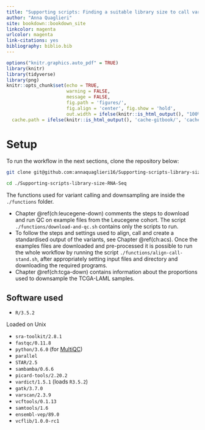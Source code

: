 ```yaml
---
title: "Supporting scripts: Finding a suitable library size to call variants in RNA-Seq"
author: "Anna Quaglieri"
site: bookdown::bookdown_site
linkcolor: magenta
urlcolor: magenta
link-citations: yes
bibliography: biblio.bib
---
```


```r
options("knitr.graphics.auto_pdf" = TRUE)
library(knitr)
library(tidyverse)
library(png)
knitr::opts_chunk$set(echo = TRUE,
                      warning = FALSE,
                      message = FALSE,
                      fig.path = 'figures/', 
                      fig.align = 'center', fig.show = 'hold',
                      out.width = ifelse(knitr::is_html_output(), "100%", "\\textwidth"),
  cache.path = ifelse(knitr::is_html_output(), 'cache-gitbook/', 'cache-pdfbook/'))
```

# Setup

To run the workflow in the next sections, clone the repository below:

```bash
git clone git@github.com:annaquaglieri16/Supporting-scripts-library-size-RNA-Seq.git

cd ./Supporting-scripts-library-size-RNA-Seq
```


The functions used for variant calling and downsampling are inside the `./functions` folder. 

* Chapter \@ref(ch:leucegene-down) comments the steps to download and run QC on example files from the Leucegene cohort. The script `./functions/download-and-qc.sh` contains only the scripts to run.
* To follow the steps and settings used to align, call and create a standardised output of the variants, see Chapter \@ref(ch:acs). Once the examples files are downloaded and pre-processed it is possible to run the whole workflow by running the script `./functions/align-call-stand.sh`, after appropriately setting input files and directory and downloading the required programs.
* Chapter \@ref(ch:tcga-down) contains information about the proportions used to downsample the TCGA-LAML samples.


## Software used

* `R/3.5.2`

Loaded on Unix

* `sra-toolkit/2.8.1`
* `fastqc/0.11.8`
* `python/3.6.0` (for [MultiQC](https://multiqc.info/))
* `parallel`
* `STAR/2.5`
* `sambamba/0.6.6`
* `picard-tools/2.20.2`
* `vardict/1.5.1` (loads `R3.5.2`)
* `gatk/3.7.0`
* `varscan/2.3.9`
* `vcftools/0.1.13`
* `samtools/1.6`
* `ensembl-vep/89.0`
* `vcflib/1.0.0-rc1`



